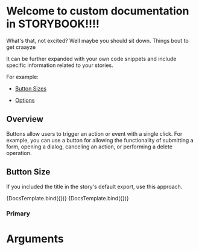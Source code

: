 
<!-- Custom-MDX-Documentation.mdx -->


# Welcome to custom documentation in STORYBOOK!!!!

What's that, not excited? Well maybe you should sit down. Things bout to get craayze

It can be further expanded with your own code snippets and include specific information related to your stories.

For example:

* [Button Sizes](?path=/docs/components-button--primary#button-size)

* [Options](?path=/docs/components-button--primary#arguments)


## Overview

Buttons allow users to trigger an action or event with a single click. For example, you can use a button for allowing the functionality of submitting a form, opening a dialog, canceling an action, or performing a delete operation.

<Canvas>
  <Story id="components-button--primary" />
</Canvas>



## Button Size

If you included the title in the story's default export, use this approach.

<Canvas>
  <Story 
      id="components-button--primary"
      name="Name JHere"
      args={{ 
        buttonSize: 'small'
      }}>
      {DocsTemplate.bind({})}
  </Story>
  <Story 
      id="components-button--primary"
      name="Name JHere"
      args={{ 
        buttonSize: 'large'
      }}>
      {DocsTemplate.bind({})}
  </Story>
</Canvas>

### Primary

<Story id="components-button--primary" />


# Arguments

<ArgsTable of={ButtonComponent} />
